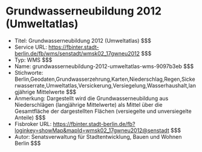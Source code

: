 # Grundwasserneubildung 2012 (Umweltatlas)
- Titel: Grundwasserneubildung 2012 (Umweltatlas) $$$
- Service URL: https://fbinter.stadt-berlin.de/fb/wms/senstadt/wmsk02_17gwneu2012 $$$
- Typ: WMS $$$
- Name: grundwasserneubildung-2012-umweltatlas-wms-9097b3eb $$$
- Stichworte: Berlin,Geodaten,Grundwasserzehrung,Karten,Niederschlag,Regen,Sickerwasserrate,Umweltatlas,Versickerung,Versiegelung,Wasserhaushalt,langjährige Mittelwerte $$$
- Anmerkung: Dargestellt wird die Grundwasserneubildung aus Niederschlägen (langjährige Mittelwerte) als Mittel über die Gesamtfläche der dargestellten Flächen (versiegelte und unversiegelte Anteile) $$$
- Fisbroker URL: https://fbinter.stadt-berlin.de/fb?loginkey=showMap&mapId=wmsk02_17gwneu2012@senstadt $$$
- Autor: Senatsverwaltung für Stadtentwicklung, Bauen und Wohnen Berlin $$$
